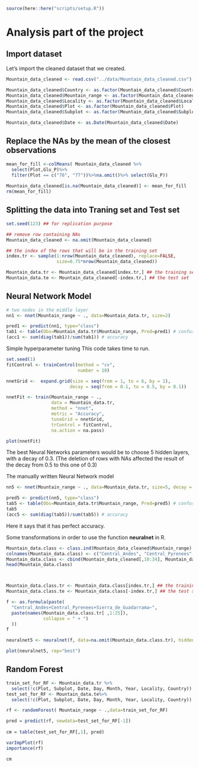 
```r
source(here::here("scripts/setup.R"))
```

# Analysis part of the project 

## Import dataset
Let's import the cleaned dataset that we created. 

```r
Mountain_data_cleaned <- read.csv("../data/Mountain_data_cleaned.csv")

Mountain_data_cleaned$Country <- as.factor(Mountain_data_cleaned$Country)
Mountain_data_cleaned$Mountain_range <- as.factor(Mountain_data_cleaned$Mountain_range)
Mountain_data_cleaned$Locality <- as.factor(Mountain_data_cleaned$Locality)
Mountain_data_cleaned$Plot <- as.factor(Mountain_data_cleaned$Plot)
Mountain_data_cleaned$Subplot <- as.factor(Mountain_data_cleaned$Subplot)

Mountain_data_cleaned$Date <- as.Date(Mountain_data_cleaned$Date)
```

## Replace the NAs by the mean of the closest observations
```r
mean_for_fill <-colMeans( Mountain_data_cleaned %>%
  select(Plot,Glu_P)%>%
  filter(Plot == c("76", "77"))%>%na.omit()%>% select(Glu_P))
  
Mountain_data_cleaned[is.na(Mountain_data_cleaned)] <- mean_for_fill
rm(mean_for_fill)
```

## Splitting the data into Traning set and Test set 

```r
set.seed(123) ## for replication purpose

## remove row containing NAs
Mountain_data_cleaned <- na.omit(Mountain_data_cleaned)

## the index of the rows that will be in the training set
index.tr <- sample(1:nrow(Mountain_data_cleaned), replace=FALSE,
                   size=0.75*nrow(Mountain_data_cleaned))

Mountain_data.tr <- Mountain_data_cleaned[index.tr,] ## the training set
Mountain_data.te <- Mountain_data_cleaned[-index.tr,] ## the test set
```

## Neural Network Model 

```r
# two nodes in the middle layer 
nn1 <- nnet(Mountain_range ~ ., data=Mountain_data.tr, size=2)

pred1 <- predict(nn1, type="class")
tab1 <- table(Obs=Mountain_data.tr$Mountain_range, Pred=pred1) # confusion matrix 
(acc1 <- sum(diag(tab1))/sum(tab1)) # accuracy 
```

Simple hyperparameter tuning
This code takes time to run.

```r
set.seed(1)
fitControl <- trainControl(method = "cv", 
                           number = 10)

nnetGrid <-  expand.grid(size = seq(from = 1, to = 6, by = 1),
                        decay = seq(from = 0.1, to = 0.5, by = 0.1))

nnetFit <- train(Mountain_range ~ ., 
                 data = Mountain_data.tr,
                 method = "nnet",
                 metric = "Accuracy",
                 tuneGrid = nnetGrid,
                 trControl = fitControl, 
                 na.action = na.pass)

```

```r
plot(nnetFit)
```

The best Neural Networks parameters would be to choose 5 hidden layers, with a decay of 0.3. 
(The deletion of rows with NAs affected the result of the decay from 0.5 to this one of 0.3)

The manually written Neural Network model 
```r
nn5 <- nnet(Mountain_range ~ ., data=Mountain_data.tr, size=5, decay = 0.3)

pred5 <- predict(nn5, type="class")
tab5 <- table(Obs=Mountain_data.tr$Mountain_range, Pred=pred5) # confusion matrix
tab5
(acc5 <- sum(diag(tab5))/sum(tab5)) # accuracy

```

Here it says that it has perfect accuracy.

Some transformations in order to use the function **neuralnet** in R. 

```r
Mountain_data.class <- class.ind(Mountain_data_cleaned$Mountain_range)
colnames(Mountain_data.class) <- c("Central_Andes", "Central_Pyrenees", "Sierra_de_Guadarrama")
Mountain_data.class <- cbind(Mountain_data_cleaned[,10:34], Mountain_data.class)
head(Mountain_data.class)



Mountain_data.class.tr <- Mountain_data.class[index.tr,] ## the training set
Mountain_data.class.te <- Mountain_data.class[-index.tr,] ## the test set
```


```r
f <- as.formula(paste(
  "Central_Andes+Central_Pyrenees+Sierra_de_Guadarrama~", 
  paste(names(Mountain_data.class.tr[ ,1:25]),
              collapse = " + ")
  ))
f

```

```r
neuralnet5 <- neuralnet(f, data=na.omit(Mountain_data.class.tr), hidden=c(5,3))

plot(neuralnet5, rep="best")
```


## Random Forest 
```r
train_set_for_RF <- Mountain_data.tr %>%
  select(!c(Plot, Subplot, Date, Day, Month, Year, Locality, Country))
test_set_for_RF <- Mountain_data.te%>%
  select(!c(Plot, Subplot, Date, Day, Month, Year, Locality, Country))

rf <- randomForest( Mountain_range ~ .,data=train_set_for_RF)

pred = predict(rf, newdata=test_set_for_RF[-1])
               
cm = table(test_set_for_RF[,1], pred)

varImpPlot(rf)
importance(rf)


```

```r
cm

```